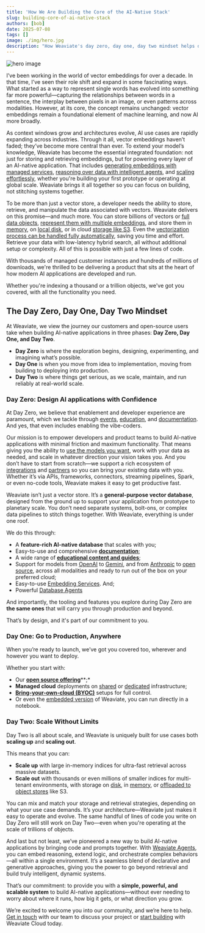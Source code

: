 ```yaml
---
title: 'How We Are Building the Core of the AI-Native Stack'
slug: building-core-of-ai-native-stack
authors: [bob]
date: 2025-07-08
tags: []
image: ./img/hero.jpg
description: "How Weaviate's day zero, day one, day two mindset helps developers build AI-native applications."
---
```


![hero image](./img/hero.jpg)

I’ve been working in the world of vector embeddings for over a decade. In that time, I’ve seen their role shift and expand in some fascinating ways. What started as a way to represent single words has evolved into something far more powerful—capturing the relationships between words in a sentence, the interplay between pixels in an image, or even patterns across modalities. However, at its core, the concept remains unchanged: vector embeddings remain a foundational element of machine learning, and now AI more broadly.

As context windows grow and architectures evolve, AI use cases are rapidly expanding across industries. Through it all, vector embeddings haven’t faded; they’ve become more central than ever. To extend your model’s knowledge, Weaviate has become the essential integrated foundation: not just for storing and retrieving embeddings, but for powering every layer of an AI-native application. That includes [generating embeddings with managed services](https://docs.weaviate.io/wcs/embeddings), [reasoning over data with intelligent agents](https://weaviate.io/product/query-agent), and [scaling effortlessly](/blog/scaling-and-weaviate), whether you're building your first prototype or operating at global scale. Weaviate brings it all together so you can focus on building, not stitching systems together.

To be more than just a vector store, a developer needs the ability to store, retrieve, and manipulate the data associated with vectors. Weaviate delivers on this promise—and much more. You can store billions of vectors or [full data objects](https://docs.weaviate.io/weaviate/concepts/data), [represent them with multiple embeddings](https://docs.weaviate.io/weaviate/tutorials/multi-vector-embeddings), and store them in [memory](https://docs.weaviate.io/weaviate/config-refs/schema/vector-index#hnsw-indexes), on [local disk](https://docs.weaviate.io/weaviate/config-refs/schema/vector-index#flat-indexes), or in cloud [storage like S3](https://docs.weaviate.io/weaviate/configuration/tenant-offloading#offload-s3-module). Even the [vectorization process can be handled fully automatically](https://docs.weaviate.io/weaviate/model-providers/weaviate), saving you time and effort. Retrieve your data with low-latency hybrid search, all without additional setup or complexity. All of this is possible with just a few lines of code. 

With thousands of managed customer instances and hundreds of millions of downloads, we're thrilled to be delivering a product that sits at the heart of how modern AI applications are developed and run.

Whether you're indexing a thousand or a trillion objects, we've got you covered, with all the functionality you need.

## The Day Zero, Day One, Day Two Mindset

At Weaviate, we view the journey our customers and open-source users take when building AI-native applications in three phases: **Day Zero, Day One, and Day Two**.

* **Day Zero** is where the exploration begins, designing, experimenting, and imagining what’s possible.  
* **Day One** is when you move from idea to implementation, moving from building to deploying into production.  
* **Day Two** is where things get serious, as we scale, maintain, and run reliably at real-world scale.

### Day Zero: Design AI applications with Confidence

At Day Zero, we believe that enablement and developer experience are paramount, which we tackle through [events](https://weaviate.io/community/events), [education](https://docs.weaviate.io/academy), and [documentation](https://docs.weaviate.io/weaviate). And yes, that even includes enabling the vibe-coders.

Our mission is to empower developers and product teams to build AI-native applications with minimal friction and maximum functionality. That means giving you the ability to [use the models you want](https://docs.weaviate.io/weaviate/model-providers), work with your data as needed, and scale in whatever direction your vision takes you. And you don’t have to start from scratch—we support a rich ecosystem of [integrations](https://docs.weaviate.io/integrations) and [partners](https://weaviate.io/partners) so you can bring your existing data with you. Whether it’s via APIs, frameworks, connectors, streaming pipelines, Spark, or even no-code tools, Weaviate makes it easy to get productive fast.

Weaviate isn’t just a vector store. It’s a **general-purpose vector database**, designed from the ground up to support your application from prototype to planetary scale. You don’t need separate systems, bolt-ons, or complex data pipelines to stitch things together. With Weaviate, everything is under one roof.

We do this through:

* A **feature-rich AI-native database** that scales with you;  
* Easy-to-use and comprehensive [**documentation**](https://docs.weaviate.io/weaviate);  
* A wide range of [**educational content and guides**](https://docs.weaviate.io/academy);  
* Support for models from [OpenAI](https://docs.weaviate.io/weaviate/model-providers/openai) to [Gemini](https://docs.weaviate.io/weaviate/model-providers/google), and from [Anthropic](https://docs.weaviate.io/weaviate/model-providers/anthropic) to [open source](https://docs.weaviate.io/weaviate/model-providers/transformers), across all modalities and ready to run out of the box on your preferred cloud;  
* Easy-to-use [Embedding Services](https://docs.weaviate.io/wcs/embeddings). And;  
* Powerful [Database Agents](https://docs.weaviate.io/agents)

And importantly, the tooling and features you explore during Day Zero are **the same ones** that will carry you through production and beyond.

That’s by design, and it's part of our commitment to you.

### Day One: Go to Production, Anywhere

When you’re ready to launch, we’ve got you covered too, wherever and however you want to deploy.

Whether you start with:

* Our [**open source offering**](https://github.com/weaviate/weaviate)**;* 
* **Managed cloud** deployments on [shared](https://weaviate.io/deployment/serverless) or [dedicated](https://weaviate.io/deployment/enterprise-cloud) infrastructure;  
* [**Bring-your-own-cloud (BYOC)**](https://weaviate.io/deployment/byoc) setups for full control.   
* Or even the [embedded version](https://docs.weaviate.io/weaviate/installation/embedded) of Weaviate, you can run directly in a notebook.

### Day Two: Scale Without Limits

Day Two is all about scale, and Weaviate is uniquely built for use cases both **scaling up** and **scaling out**.

This means that you can:

* **Scale up** with large in-memory indices for ultra-fast retrieval across massive datasets.  
* **Scale out** with thousands or even millions of smaller indices for multi-tenant environments, with storage on [disk](https://docs.weaviate.io/weaviate/config-refs/schema/vector-index#flat-indexes), in [memory](https://docs.weaviate.io/weaviate/config-refs/schema/vector-index#hnsw-indexes), or [offloaded to object stores](https://docs.weaviate.io/weaviate/configuration/tenant-offloading#offload-s3-module) like S3.

You can mix and match your storage and retrieval strategies, depending on what your use case demands. It’s your architecture—Weaviate just makes it easy to operate and evolve. The same handful of lines of code you write on Day Zero will still work on Day Two—even when you're operating at the scale of trillions of objects.

And last but not least, we’ve pioneered a new way to build AI-native applications by bringing code and prompts together. With [Weaviate Agents](https://docs.weaviate.io/agents), you can embed reasoning, extend logic, and orchestrate complex behaviors—all within a single environment. It’s a seamless blend of declarative and generative approaches, giving you the power to go beyond retrieval and build truly intelligent, dynamic systems.

That’s our commitment: to provide you with a **simple, powerful, and scalable system** to build AI-native applications—without ever needing to worry about where it runs, how big it gets, or what direction you grow.

We’re excited to welcome you into our community, and we’re here to help. [Get in touch](https://weaviate.io/contact) with our team to discuss your project or [start building](https://console.weaviate.cloud/) with Weaviate Cloud today.  

<WhatsNext />
